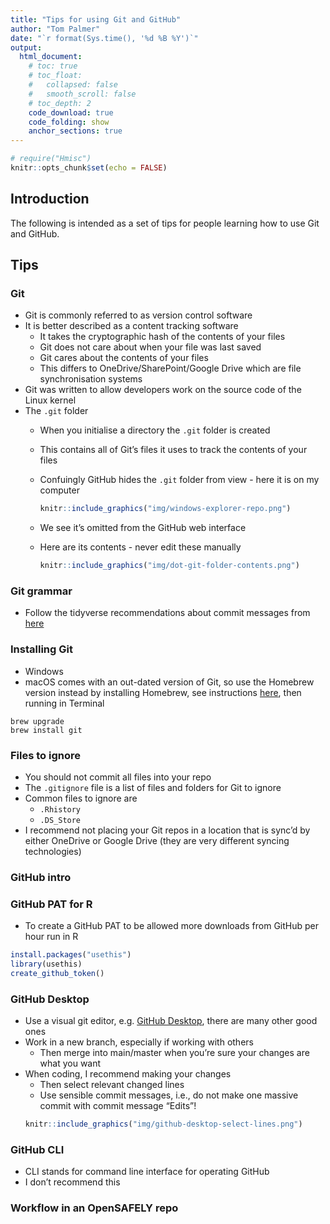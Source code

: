 ```yaml
---
title: "Tips for using Git and GitHub"
author: "Tom Palmer"
date: "`r format(Sys.time(), '%d %B %Y')`"
output:
  html_document:
    # toc: true
    # toc_float:
    #   collapsed: false
    #   smooth_scroll: false
    # toc_depth: 2
    code_download: true
    code_folding: show
    anchor_sections: true
---
```


```r
# require("Hmisc")
knitr::opts_chunk$set(echo = FALSE)
```

<!-- `r Hmisc::hidingTOC(levels = 2)` -->

## Introduction

The following is intended as a set of tips for people learning how to use Git and GitHub.

## Tips {.tabset .tabset-pills .tabset-fade}

### Git

- Git is commonly referred to as version control software
- It is better described as a content tracking software
  - It takes the cryptographic hash of the contents of your files
  - Git does not care about when your file was last saved
  - Git cares about the contents of your files
  - This differs to OneDrive/SharePoint/Google Drive which are file synchronisation systems
- Git was written to allow developers work on the source code of the Linux kernel
- The `.git` folder
  - When you initialise a directory the `.git` folder is created
  - This contains all of Git's files it uses to track the contents of your files
  - Confuingly GitHub hides the `.git` folder from view - here it is on my computer
    ```r
    knitr::include_graphics("img/windows-explorer-repo.png")
    ```
  - We see it's omitted from the GitHub web interface
  
  - Here are its contents - never edit these manually
    ```r
    knitr::include_graphics("img/dot-git-folder-contents.png")
    ```

### Git grammar

- Follow the tidyverse recommendations about commit messages from [here](https://style.tidyverse.org/gitgithub.html)

### Installing Git

- Windows
- macOS comes with an out-dated version of Git, so use the Homebrew version instead by installing Homebrew, see instructions [here](https://brew.sh/), then running in Terminal  
```
brew upgrade
brew install git
```

### Files to ignore

- You should not commit all files into your repo
- The `.gitignore` file is a list of files and folders for Git to ignore
- Common files to ignore are
  - `.Rhistory`
  - `.DS_Store`
- I recommend not placing your Git repos in a location that is sync'd by either OneDrive or Google Drive (they are very different syncing technologies)

### GitHub intro

### GitHub PAT for R

- To create a GitHub PAT to be allowed more downloads from GitHub per hour run in R  
```r
install.packages("usethis")
library(usethis)
create_github_token()
```

### GitHub Desktop

- Use a visual git editor, e.g. [GitHub Desktop](https://desktop.github.com/), there are many other good ones
- Work in a new branch, especially if working with others
  - Then merge into main/master when you're sure your changes are what you want
- When coding, I recommend making your changes 
  - Then select relevant changed lines 
  - Use sensible commit messages, i.e., do not make one massive commit with commit message "Edits"!  
```r
knitr::include_graphics("img/github-desktop-select-lines.png")
```  

### GitHub CLI

- CLI stands for command line interface for operating GitHub
- I don't recommend this

### Workflow in an OpenSAFELY repo



